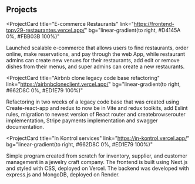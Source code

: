 ## Projects

<ProjectCard
  title="E-commerce Restaurants"
  link="https://frontend-topv29-restaurantes.vercel.app/"
  bg="linear-gradient(to right, #D4145A 0%, #FBB03B 100%)"
>
  Launched scalable e-commerce that allows users to find restaurants, order
  online, make reservations, and pay through the web App, while restaurant
  admins can create new venues for their restaurants, add edit or remove dishes
  from their menus, and super admins can create a new restaurants.
</ProjectCard>

<ProjectCard
  title="Airbnb clone legacy code base refactoring"
  link="https://airbnbcloneclient.vercel.app/"
  bg="linear-gradient(to right, #662D8C 0%, #ED1E79 100%)"
>
  Refactoring in two weeks of a legacy code base that was created using
  Create-react-app and redux to now be in Vite and redux toolkits, add Eslint
  rules, migration to newest version of React router and createbrowserouter
  implementation, Stripe payments implementation and swagger documentation.
</ProjectCard>

<ProjectCard
  title="In Kontrol services"
  link="https://in-kontrol.vercel.app/"
  bg="linear-gradient(to right, #662D8C 0%, #ED1E79 100%)"
>
  Simple program created from scratch for inventory, supplier, and customer
  management in a jewelry craft company. The frontend is built using Next.js and
  styled with CSS, deployed on Vercel. The backend was developed with express.js
  and MongoDB, deployed on Render.
</ProjectCard>
